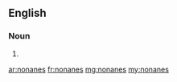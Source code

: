 ==English==

===Noun===
{{head|en|plural}}

# {{plural of|nonane|lang=en}}

[[ar:nonanes]]
[[fr:nonanes]]
[[mg:nonanes]]
[[my:nonanes]]